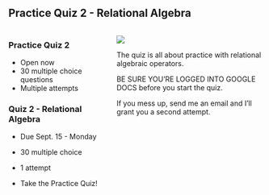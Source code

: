 <!-- # Practice Quiz 2 - Relational Algebra SP2025 -->

## Practice Quiz 2 - Relational Algebra

:::: {.columns}
::: {.column width="40%"}
### Practice Quiz 2

* Open now
* 30 multiple choice questions
* Multiple attempts

### Quiz 2 - Relational Algebra

* Due Sept. 15 - Monday

* 30 multiple choice

* 1 attempt

* Take the Practice Quiz!

:::
::: {.column width="60%"}
![](assets/quiz-relational-alg-r-and-s.png){fig-width=50%}

The quiz is all about practice with relational algebraic operators.

BE SURE YOU'RE LOGGED INTO GOOGLE DOCS before
you start the quiz.

If you mess up, send me an email and I'll grant you a second attempt.
:::
::::
